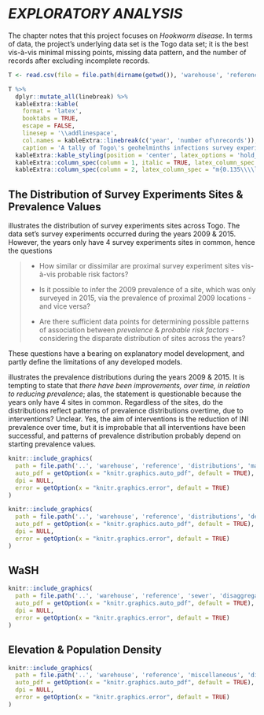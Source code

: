 
# *EXPLORATORY ANALYSIS* \label{chapter:exploration}

The \nameref{chapter:background} chapter notes that this project focuses on *Hookworm disease*.  In terms of data, the project's underlying data set is the Togo data set; it is the best vis-&agrave;-vis minimal missing points, missing data pattern, and the number of records after excluding incomplete records.


```r
T <- read.csv(file = file.path(dirname(getwd()), 'warehouse', 'reference', 'frequencies', 'timeFrequencies.csv'))

T %>%
  dplyr::mutate_all(linebreak) %>%
  kableExtra::kable(
    format = 'latex',
    booktabs = TRUE,
    escape = FALSE,
    linesep = '\\addlinespace',
    col.names = kableExtra::linebreak(c('year', 'number of\nrecords')),
    caption = 'A tally of Togo\'s geohelminths infections survey experiments records.') %>%
  kableExtra::kable_styling(position = 'center', latex_options = 'hold_position', font_size = 7, full_width = FALSE) %>%
  kableExtra::column_spec(column = 1, italic = TRUE, latex_column_spec = "l") %>%
  kableExtra::column_spec(column = 2, latex_column_spec = "m{0.135\\\\linewidth}l", latex_valign = 'm')

```


## The Distribution of Survey Experiments Sites & Prevalence Values

\cref{fig:F0001} illustrates the distribution of survey experiments sites across Togo.  The data set's survey experiments occurred during the years $2009$ & $2015$.  However, the years only have $4$ survey experiments sites in common, hence the questions

\vspace{10pt}

> * How similar or dissimilar are proximal survey experiment sites vis-&agrave;-vis probable risk factors?
>
> * Is it possible to infer the $2009$ prevalence of a site, which was only surveyed in $2015$, via the prevalence of proximal $2009$ locations - and vice versa?
>
> * Are there sufficient data points for determining possible patterns of association between *prevalence* & *probable risk factors* - considering the disparate distribution of sites across the years?

\vspace{10pt}

These questions have a bearing on explanatory model development, and partly define the limitations of any developed models.

\vspace{10pt}

\cref{fig:F0002} illustrates the prevalence distributions during the years $2009$ & $2015$.  It is tempting to state that *there have been improvements, over time, in relation to reducing prevalence*; alas, the statement is questionable because the years only have $4$ sites in common.  Regardless of the sites, do the distributions reflect patterns of prevalence distributions overtime, due to interventions?    Unclear.  Yes, the aim of interventions is the reduction of INI prevalence over time, but it is improbable that all interventions have been successful, and patterns of prevalence distribution probably depend on starting prevalence values.

\vspace{15pt}

<!--- survey experiments sites
      trim: left bottom right top --->
```r
knitr::include_graphics(
  path = file.path('..', 'warehouse', 'reference', 'distributions', 'mapDistributions.pdf'),
  auto_pdf = getOption(x = "knitr.graphics.auto_pdf", default = TRUE),
  dpi = NULL,
  error = getOption(x = "knitr.graphics.error", default = TRUE)
)
```

\vspace{15pt}

<!--- prevalence --->
```r
knitr::include_graphics(
  path = file.path('..', 'warehouse', 'reference', 'distributions', 'densityDistributions.pdf'),
  auto_pdf = getOption(x = "knitr.graphics.auto_pdf", default = TRUE),
  dpi = NULL,
  error = getOption(x = "knitr.graphics.error", default = TRUE)
)
```


## WaSH

```r
knitr::include_graphics(
  path = file.path('..', 'warehouse', 'reference', 'sewer', 'disaggregateSewerReal.pdf'),
  auto_pdf = getOption(x = "knitr.graphics.auto_pdf", default = TRUE),
  dpi = NULL,
  error = getOption(x = "knitr.graphics.error", default = TRUE)
)
```


## Elevation & Population Density

```r
knitr::include_graphics(
  path = file.path('..', 'warehouse', 'reference', 'miscellaneous', 'disaggregateMiscellaneousReal.pdf'),
  auto_pdf = getOption(x = "knitr.graphics.auto_pdf", default = TRUE),
  dpi = NULL,
  error = getOption(x = "knitr.graphics.error", default = TRUE)
)
```
























